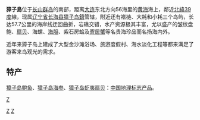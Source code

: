 {{Otheruses|subject=中国[[辽宁省|辽宁省]][[大连市|大连市]]的地名|other=简称为“獐子岛”的上市公司|獐子岛集团}}
{{Dablink|提示：本條目的主題不是中國[[遼寧省|遼寧省]][[東港市|東港市]]的[[獐岛|獐岛]]。}}
'''獐子島'''位于[[长山群岛|长山群岛]]的南部，距离[[大连|大连]]东北方向56海里的[[黄海|黄海]]海上，鄰近[[北緯39度|北緯39度]]線，现属[[辽宁省|辽宁省]][[长海县|长海县]][[獐子岛鎮|獐子岛鎮]]管辖，附近还有褡裢、大耗和小耗三个岛屿，长达57.7公里的海岸线迂回曲折，岩礁交错，水产资源极其丰富，尤以盛产的皱纹盘鲍、[[虾夷扇贝|扇贝]]、海螺、[[海胆|海胆]]、紫石房蛤及[[寄居蟹|寄居蟹]]等名贵海珍品而名扬海内外。

近年来獐子岛上建成了大型金沙滩浴场、旅游度假村、海水淡化工程等都来满足了游客来岛观光的需求。

==特产==
[[獐子岛鲍鱼|獐子岛鲍鱼]]、[[獐子岛海参|獐子岛海参]]、[[獐子岛虾夷扇贝|獐子岛虾夷扇贝]]：[[中国地理标志产品|中国地理标志产品]]。

{{DEFAULTSORT:Zhang獐子}}
[[Category:遼寧島嶼|Z]]
[[Category:大连地形|Z]]
[[category:长海县|Z]]